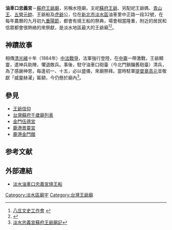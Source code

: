 {{東亞廟宇
| name = 油車口忠義宮
| img = 
| img_capt = 
| image_width = 260px
| location = [[新北市|新北市]][[淡水區|淡水區]]油車里
| god = [[蘇府王爺|蘇府王爺]]
| type = 
| struct = 臺灣傳統宮廟
| open_year = 1853年
| cere_date = 農曆九月九日王爺祭典
| people =
| cultural_collection = 
}}

'''油車口忠義宮'''－[[蘇府王爺廟|蘇府王爺廟]]，另稱水陸廟，主祀[[蘇府王爺|蘇府王爺]]、另配祀王爺媽、[[青山王|青山王]]、[[五營元帥|五營元帥]]、王爺船及[[虎爺|虎爺]]公，位在[[新北市|新北市]][[淡水區|淡水區]]油車里中正路一段32號，在每年農曆的九月初九[[重陽節|重陽節]]，都會有燒王船的祭典，場會相當隆重，附近的居民和信眾都會很熱絡的來祭獻，是淡水地區最大的王爺廟<ref>[http://www.918.org.tw/temple3/view.asp?id=15 八庄文史工作會] {{Wayback|url=http://www.918.org.tw/temple3/view.asp?id=15 |date=20071202163135 }}</ref><ref>{{Cite web |url=http://tamsui.wikia.com/wiki/%E8%98%87%E5%BA%9C%E7%8E%8B%E7%88%BA%E5%BB%9F |title=張建隆，《尋找老淡水》，1996年，台北縣立文化中心 |accessdate=2011-06-19 |archive-date=2011-08-17 |archive-url=https://web.archive.org/web/20110817042314/http://tamsui.wikia.com/wiki/%E8%98%87%E5%BA%9C%E7%8E%8B%E7%88%BA%E5%BB%9F |dead-url=no }}</ref>。

==神蹟故事==
相傳[[清|清]][[光緒|光緒]]十年（1884年）[[中法戰爭|中法戰爭]]，法軍強行登陸，在[[中崙|中崙]]一帶激戰，王爺顯靈，遣神兵助陣，懼退敵兵。事後，駐守油車口砲臺（今北門鎖鑰舊砲臺）清兵，為了感謝神恩，每逢初一、十五，必以盛儀，來廟祭拜。當時駐軍[[提督|提督]][[章高元|章高元]]並敬獻「威靈赫濯」匾額，今仍懸於廟內<ref>[http://tw.myblog.yahoo.com/jw!ZuB6DimZRgRitAMOQdA7/article?mid=8481&prev=8505&next=8466 淡水忠義宮蘇府王爺廟記]{{dead link|date=2018年3月 |bot=InternetArchiveBot |fix-attempted=yes }}</ref>。

==參見==
*[[王爺信仰|王爺信仰]]
*[[台灣蘇府千歲廟列表|台灣蘇府千歲廟列表]]
*[[金門伍德宮|金門伍德宮]]
*[[鹿港景靈宮|鹿港景靈宮]]
*[[鹿港金門館|鹿港金門館]]

==参考文献==
{{reflist}}

==外部連結==
*[http://blog.xuite.net/tinyiliu/ant/14028033 淡水油車口忠義宮燒王船] {{Wayback|url=http://blog.xuite.net/tinyiliu/ant/14028033 |date=20100304224041 }}

[[Category:淡水區廟宇|Category:淡水區廟宇]]
[[Category:台灣王爺廟|Category:台灣王爺廟]]